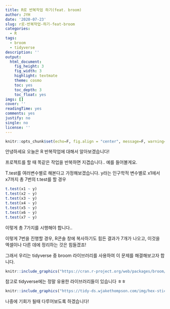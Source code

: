```yaml
---
title: R로 반복작업 하기(feat. broom)
author: JYH
date: '2020-07-23'
slug: r로-반복작업-하기-feat-broom
categories:
  - R
tags:
  - broom
  - tidyverse
description: ''
output:
  html_document:
    fig_height: 3
    fig_width: 3
    highlight: textmate
    theme: cosmo
    toc: yes
    toc_depth: 3
    toc_float: yes
imgs: []
cover: ''
readingTime: yes
comments: yes
justify: no
single: no
license: ''
---
```


```r
knitr::opts_chunk$set(echo=F, fig.align = "center", message=F, warning=F, fig.height = 3, fig.widget = 3, cache=T, dpi = 300)
```


안녕하세요 오늘은 R 반복작업에 대해서 알아보겠습니다!

프로젝트를 할 때 똑같은 작업을 반복하면 지겹습니다..
예를 들어볼게요.

T.test를 여러변수별로 해본다고 가정해보겠습니다.
y라는 인구학적 변수별로 x1에서 x7까지 총 7번의 t.test를 할 경우
```r
t.test(x1 ~ y)
t.test(x2 ~ y)
t.test(x3 ~ y)
t.test(x4 ~ y)
t.test(x5 ~ y)
t.test(x6 ~ y)
t.test(x7 ~ y)
```

이렇게 총 7가지를 시행해야 합니다..

이렇게 7번을 진행할 경우, R콘솔 창에 복사하기도 힘든 결과가 7개가 나오고, 이것을 엑셀이나 다른 데에 정리하는 것은 힘들겠죠!

그래서 우리는 tidyverse 중 broom 라이브러리를 사용하여 이 문제를 해결해보고자 합니다.

```r

knitr::include_graphics("https://cran.r-project.org/web/packages/broom/readme/man/figures/logo.png", )

```

참고로 tidyverse에는 정말 유용한 라이브러리들이 있습니다 ㅎㅎ

```r
knitr::include_graphics("https://tidy-ds.wjakethompson.com/img/hex-stickers.png" )

```

나중에 기회가 될때 다루어보도록 하겠습니다!
